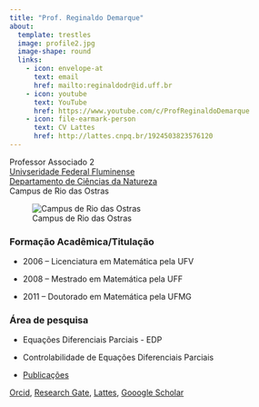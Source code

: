 ```yaml
---
title: "Prof. Reginaldo Demarque"
about:
  template: trestles
  image: profile2.jpg
  image-shape: round
  links:
    - icon: envelope-at
      text: email
      href: mailto:reginaldodr@id.uff.br
    - icon: youtube
      text: YouTube
      href: https://www.youtube.com/c/ProfReginaldoDemarque
    - icon: file-earmark-person
      text: CV Lattes
      href: http://lattes.cnpq.br/1924503823576120
---
```


Professor Associado 2\
[Univseridade Federal Fluminense](http://www.uff.br) \
[Departamento de Ciências da Natureza](http://depcienciasdanatureza.uff.br/departamento/)\
Campus de Rio das Ostras

![Campus de Rio das Ostras](uff-ihs.jpg)



### Formação Acadêmica/Titulação

-   2006 -- Licenciatura em Matemática pela UFV

-   2008 -- Mestrado em Matemática pela UFF

-   2011 -- Doutorado em Matemática pela UFMG

### Área de pesquisa

-   Equações Diferenciais Parciais - EDP

-   Controlabilidade de Equações Diferenciais Parciais

- [Publicações](research.qmd)

[Orcid](https://orcid.org/0000-0001-6891-7665), [Research Gate](https://www.researchgate.net/profile/Reginaldo_Demarque), [Lattes](http://lattes.cnpq.br/1924503823576120), [Gooogle Scholar](https://scholar.google.com.br/citations?user=taNb4t4AAAAJ&hl=pt-BR&oi=ao)

